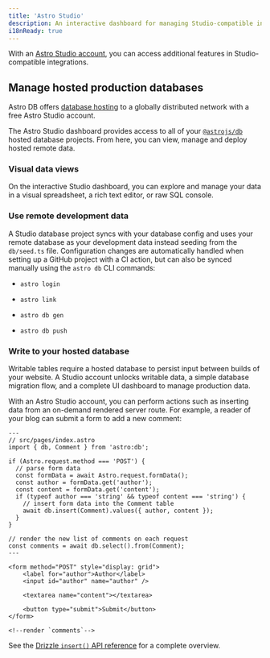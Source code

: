 ```yaml
---
title: 'Astro Studio'
description: An interactive dashboard for managing Studio-compatible integrations.
i18nReady: true
---
```



With an [Astro Studio account](), you can access additional features in Studio-compatible integrations.


<IntegrationsNav category="studio" />

## Manage hosted production databases

Astro DB offers [database hosting](https://astro.build/db/) to a globally distributed network with a free Astro Studio account.

The Astro Studio dashboard provides access to all of your [`@astrojs/db`](/en/guides/integrations-guide/db/) hosted database projects. From here, you can view, manage and deploy hosted remote data.

### Visual data views

On the interactive Studio dashboard, you can explore and manage your data in a visual spreadsheet, a rich text editor, or raw SQL console.

### Use remote development data

A Studio database project syncs with your database config and uses your remote database as your development data instead seeding from the `db/seed.ts` file. Configuration changes are automatically handled when setting up a GitHub project with a CI action, but can also be synced manually using the `astro db` CLI commands:

- `astro login`

- `astro link`

- `astro db gen`

- `astro db push`

### Write to your hosted database

Writable tables require a hosted database to persist input between builds of your website. A Studio account unlocks writable data, a simple database migration flow, and a complete UI dashboard to manage production data.

With an Astro Studio account, you can perform actions such as inserting data from an on-demand rendered server route. For example, a reader of your blog can submit a form to add a new comment:

```astro
---
// src/pages/index.astro
import { db, Comment } from 'astro:db';

if (Astro.request.method === 'POST') {
  // parse form data
  const formData = await Astro.request.formData();
  const author = formData.get('author');
  const content = formData.get('content');
  if (typeof author === 'string' && typeof content === 'string') {
    // insert form data into the Comment table
    await db.insert(Comment).values({ author, content });
  }
}

// render the new list of comments on each request
const comments = await db.select().from(Comment);
---

<form method="POST" style="display: grid">
	<label for="author">Author</label>
	<input id="author" name="author" />

	<textarea name="content"></textarea>

	<button type="submit">Submit</button>
</form>

<!--render `comments`-->
```
<ReadMore>See the [Drizzle `insert()` API reference](https://orm.drizzle.team/docs/insert) for a complete overview.</ReadMore>